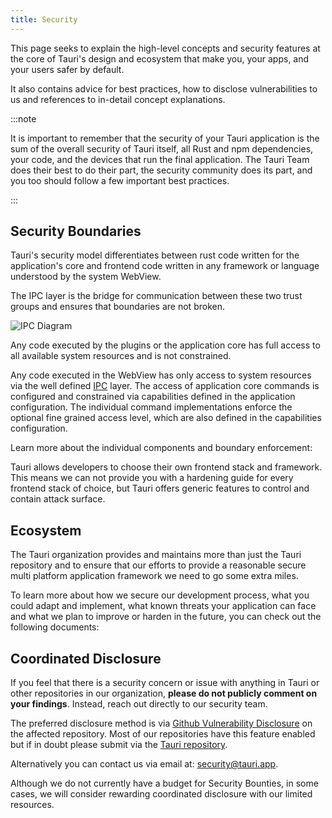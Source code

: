 ```yaml
---
title: Security
---
```



This page seeks to explain the high-level concepts and security features
at the core of Tauri's design and ecosystem that make you, your apps, and your users safer by default.

It also contains advice for best practices, how to disclose vulnerabilities to us
and references to in-detail concept explanations.

:::note

It is important to remember that the security of your Tauri application is the sum of the overall security
of Tauri itself, all Rust and npm dependencies, your code, and the devices that run the final application.
The Tauri Team does their best to do their part,
the security community does its part, and you too should follow a few important best practices.

:::

## Security Boundaries

Tauri's security model differentiates between rust code written for the application's
core and frontend code written in any framework or language understood by the system
WebView.

The IPC layer is the bridge for communication between these two trust groups and ensures
that boundaries are not broken.


![IPC Diagram](@assets/concepts/security-boundaries.svg)

Any code executed by the plugins or the application core has full
access to all available system resources and is not constrained.

Any code executed in the WebView has only access to system resources
via the well defined [IPC](/concepts/inter-process-communication) layer. The access of application core commands is configured
and constrained via capabilities defined in the application configuration.
The individual command implementations enforce the optional fine grained access level,
which are also defined in the capabilities configuration.

Learn more about the individual components and boundary
enforcement:

<CardGrid>
	<LinkCard
		title="Capabilities"
		href="/concepts/security/capabilities"
	/>
    <LinkCard
		title="Permissions"
		href="/concepts/security/permissions"
	/>
    <LinkCard
		title="Scopes"
		href="/concepts/security/scope"
	/>
	<LinkCard
		title="Runtime Authority"
		href="/concepts/security/runtime-authority"
	/>
</CardGrid>

Tauri allows developers to choose their own frontend stack and framework.
This means we can not provide you with a hardening guide for every frontend stack
of choice, but Tauri offers generic features to control and contain attack surface.

<CardGrid>
	<LinkCard
		title="Content Security Policy (CSP)"
		href="/concepts/security/csp"
	/>
    <LinkCard
		title="Isolation Pattern"
		href="/concepts/inter-process-communication/isolation"
	/>
</CardGrid>

## Ecosystem

The Tauri organization provides and maintains more than just the Tauri
repository and to ensure that our efforts to provide a reasonable secure
multi platform application framework we need to go some extra miles.

To learn more about how we secure our development process,
what you could adapt and implement, what known threats your application
can face and what we plan to improve or harden in the future, you
can check out the following documents:

<CardGrid>
	<LinkCard
		title="Ecosystem Security"
		href="/concepts/security/ecosystem"
	/>
    <LinkCard
		title="Threats and Best Practices"
		href="/concepts/security/development"
	/>
    <LinkCard
		title="Future Work"
		href="/concepts/security/future"
	/>
</CardGrid>

## Coordinated Disclosure

If you feel that there is a security concern or issue with anything in Tauri
or other repositories in our organization, __please do not publicly comment on your findings__.
Instead, reach out directly to our security team.

The preferred disclosure method is via [Github Vulnerability Disclosure](https://docs.github.com/en/code-security/security-advisories/guidance-on-reporting-and-writing-information-about-vulnerabilities/privately-reporting-a-security-vulnerability#privately-reporting-a-security-vulnerability)
on the affected repository.
Most of our repositories have this feature enabled but if in doubt please submit via the [Tauri repository](https://github.com/tauri-apps/tauri/security/advisories/new).

Alternatively you can contact us via email at: [security@tauri.app](mailto:security@tauri.app).

Although we do not currently have a budget for Security Bounties,
in some cases, we will consider rewarding coordinated disclosure with our limited resources.



